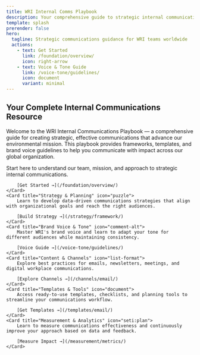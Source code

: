 ```yaml
---
title: WRI Internal Comms Playbook
description: Your comprehensive guide to strategic internal communications and brand voice at the World Resources Institute.
template: splash
prerender: false
hero:
  tagline: Strategic communications guidance for WRI teams worldwide
  actions:
    - text: Get Started
      link: /foundation/overview/
      icon: right-arrow
    - text: Voice & Tone Guide
      link: /voice-tone/guidelines/
      icon: document
      variant: minimal
---
```



## Your Complete Internal Communications Resource

Welcome to the WRI Internal Communications Playbook — a comprehensive guide for creating strategic, effective communications that advance our environmental mission. This playbook provides frameworks, templates, and brand voice guidelines to help you communicate with impact across our global organization.

<CardGrid stagger>
	<Card title="Foundation" icon="star">
		Start here to understand our team, mission, and approach to strategic internal communications.
		
		[Get Started →](/foundation/overview/)
	</Card>
	<Card title="Strategy & Planning" icon="puzzle">
		Learn to develop data-driven communications strategies that align with organizational goals and reach the right audiences.

		[Build Strategy →](/strategy/framework/)
	</Card>
	<Card title="Brand Voice & Tone" icon="comment-alt">
		Master WRI's brand voice and learn to adapt your tone for different audiences while maintaining consistency.
		
		[Voice Guide →](/voice-tone/guidelines/)
	</Card>
	<Card title="Content & Channels" icon="list-format">
		Explore best practices for emails, newsletters, meetings, and digital workplace communications.

		[Explore Channels →](/channels/email/)
	</Card>
	<Card title="Templates & Tools" icon="document">
		Access ready-to-use templates, checklists, and planning tools to streamline your communications workflow.

		[Get Templates →](/templates/email/)
	</Card>
	<Card title="Measurement & Analytics" icon="seti:plan">
		Learn to measure communications effectiveness and continuously improve your approach based on data and feedback.

		[Measure Impact →](/measurement/metrics/)
	</Card>
</CardGrid>
